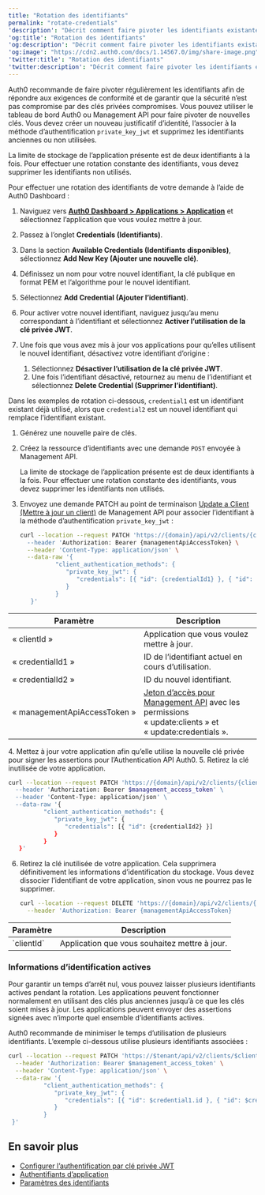 ```yaml
---
title: "Rotation des identifiants"
permalink: "rotate-credentials"
'description': "Décrit comment faire pivoter les identifiants existantes dans le Auth0 Dashboard."
'og:title': "Rotation des identifiants"
'og:description': "Décrit comment faire pivoter les identifiants existantes dans le Auth0 Dashboard."
'og:image': "https://cdn2.auth0.com/docs/1.14567.0/img/share-image.png"
'twitter:title': "Rotation des identifiants"
'twitter:description': "Décrit comment faire pivoter les identifiants existantes dans le Auth0 Dashboard."
---
```


Auth0 recommande de faire pivoter régulièrement les identifiants afin de répondre aux exigences de conformité et de garantir que la sécurité n’est pas compromise par des clés privées compromises. Vous pouvez utiliser le tableau de bord Auth0 ou <Tooltip href="/docs/docs/fr-ca/glossary?term=management-api" tip="Management API
Un produit permettant aux clients d’effectuer des tâches administratives." cta="Voir le glossaire">Management API</Tooltip> pour faire pivoter de nouvelles clés. Vous devez créer un nouveau justificatif d’identité, l’associer à la méthode d’authentification `private_key_jwt` et supprimez les identifiants anciennes ou non utilisées.

<Callout icon="file-lines" color="#0EA5E9" iconType="regular">

La limite de stockage de l’application présente est de deux identifiants à la fois. Pour effectuer une rotation constante des identifiants, vous devez supprimer les identifiants non utilisés.

</Callout>

<Tabs><Tab title="Utilisation de Auth0 Dashboard">

Pour effectuer une rotation des identifiants de votre demande à l’aide de Auth0 Dashboard :

1. Naviguez vers [**Auth0 Dashboard > Applications > Application**](https://manage.auth0.com/#/applications) et sélectionnez l’application que vous voulez mettre à jour.
2. Passez à l’onglet **Credentials (Identifiants)**.
3. Dans la section **Available Credentials (Identifiants disponibles)**, sélectionnez **Add New Key (Ajouter une nouvelle clé)**.
4. Définissez un nom pour votre nouvel identifiant, la clé publique en format PEM et l’algorithme pour le nouvel identifiant.
5. Sélectionnez **Add Credential (Ajouter l’identifiant)**.
6. Pour activer votre nouvel identifiant, naviguez jusqu’au menu correspondant à l’identifiant et sélectionnez **Activer l’utilisation de la clé privée JWT**.
7. Une fois que vous avez mis à jour vos applications pour qu’elles utilisent le nouvel identifiant, désactivez votre identifiant d’origine :

   1. Sélectionnez **Désactiver l’utilisation de la clé privée JWT**.
   2. Une fois l’identifiant désactivé, retournez au menu de l’identifiant et sélectionnez **Delete Credential (Supprimer l’identifiant)**.

</Tab><Tab title="Utiliser Management API">

Dans les exemples de rotation ci-dessous, `credential1` est un identifiant existant déjà utilisé, alors que `credential2` est un nouvel identifiant qui remplace l’identifiant existant.

1. Générez une nouvelle paire de clés.
2. Créez la ressource d’identifiants avec une demande `POST` envoyée à Management API.

   <Callout icon="file-lines" color="#0EA5E9" iconType="regular">

   La limite de stockage de l’application présente est de deux identifiants à la fois. Pour effectuer une rotation constante des identifiants, vous devez supprimer les identifiants non utilisés.

   </Callout>

3. Envoyez une demande PATCH au point de terminaison [Update a Client (Mettre à jour un client)](https://auth0.com/docs/api/management/v2#!/Clients/patch_clients_by_id) de Management API pour associer l’identifiant à la méthode d’authentification `private_key_jwt` :

   ```bash lines
   curl --location --request PATCH 'https://{domain}/api/v2/clients/{clientId} \
     --header 'Authorization: Bearer {managementApiAccessToken} \
     --header 'Content-Type: application/json' \
     --data-raw '{
             "client_authentication_methods": {
                "private_key_jwt": {
                   "credentials": [{ "id": {credentialId1} }, { "id": {credentialId2} }]
                }
             }
      }'
   ```

   

   

<table class="table"><thead>
<tr>
<th>Paramètre</th>
<th>Description</th>
</tr>
</thead>
<tbody>
<tr>
<td>« clientId »</td>
<td>Application que vous voulez mettre à jour.</td>
</tr>
<tr>
<td>« credentialId1 »</td>
<td>ID de l’identifiant actuel en cours d’utilisation.</td>
</tr>
<tr>
<td>« credentialId2 »</td>
<td>ID du nouvel identifiant.</td>
</tr>
<tr>
<td>« managementApiAccessToken »</td>
<td><a href="/docs/docs/fr-ca/secure/tokens/access-tokens/management-api-access-tokens">Jeton d’accès pour Management API</a> avec les permissions « update:clients » et « update:credentials ».</td>
</tr>
</tbody>
</table>
4. Mettez à jour votre application afin qu’elle utilise la nouvelle clé privée pour signer les assertions pour l’Authentication API Auth0.
5. Retirez la clé inutilisée de votre application.

   ```bash lines
   curl --location --request PATCH 'https://{domain}/api/v2/clients/{clientId} \
     --header 'Authorization: Bearer $management_access_token' \
     --header 'Content-Type: application/json' \
     --data-raw '{
             "client_authentication_methods": {
                "private_key_jwt": {
                   "credentials": [{ "id": {credentialId2} }]
                }
             }
      }'
   ```

   

   
6. Retirez la clé inutilisée de votre application. Cela supprimera définitivement les informations d’identification du stockage. Vous devez dissocier l’identifiant de votre application, sinon vous ne pourrez pas le supprimer.

   ```bash lines
   curl --location --request DELETE 'https://{domain}/api/v2/clients/{clientId}/credentials/{credentialId}' \
     --header 'Authorization: Bearer {managementApiAccessToken}
   ```

   

   

<table class="table"><thead>
<tr>
<th>Paramètre</th>
<th>Description</th>
</tr>
</thead>
<tbody>
<tr>
<td>`clientId`</td>
<td>Application que vous souhaitez mettre à jour.</td>
</tr>
</tbody>
</table>

</Tab></Tabs>

### Informations d’identification actives

Pour garantir un temps d’arrêt nul, vous pouvez laisser plusieurs identifiants actives pendant la rotation. Les applications peuvent fonctionner normalement en utilisant des clés plus anciennes jusqu’à ce que les clés soient mises à jour. Les applications peuvent envoyer des assertions signées avec n’importe quel ensemble d’identifiants actives.

Auth0 recommande de minimiser le temps d’utilisation de plusieurs identifiants. L’exemple ci-dessous utilise plusieurs identifiants associées :

```bash lines
curl --location --request PATCH 'https://$tenant/api/v2/clients/$client_id' \
  --header 'Authorization: Bearer $management_access_token' \
  --header 'Content-Type: application/json' \
  --data-raw '{
          "client_authentication_methods": {
             "private_key_jwt": {
                "credentials": [{ "id": $credential1.id }, { "id": $credential2.id }]
             }
          }
 }'
```

## En savoir plus

* [Configurer l’authentification par clé privée JWT](/docs/fr-ca/get-started/applications/configure-private-key-jwt)
* [Authentifiants d’application](/docs/fr-ca/secure/application-credentials)
* [Paramètres des identifiants](/docs/fr-ca/get-started/applications/credentials)
